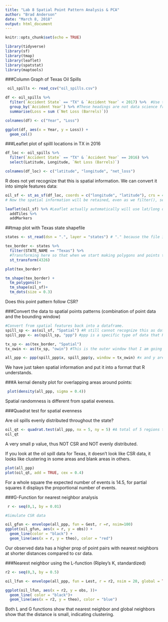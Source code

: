 ```yaml
---
title: "Lab 8 Spatial Point Pattern Analysis & PCA"
author: "Brad Anderson"
date: "March 8, 2018"
output: html_document
---
```


```r
knitr::opts_chunk$set(echo = TRUE)
```

```r

library(tidyverse)
library(sf)
library(tmap)
library(leaflet)
library(spatstat)
library(maptools)
```



###Column Graph of Texas Oil Spills

```r

 oil_spills <- read_csv("oil_spills.csv")

df <- oil_spills %>% 
  filter(`Accident State` == "TX" & `Accident Year` < 2017) %>%  #Use the '' quotations to add in a item with a space in the name. 
  group_by(`Accident Year`) %>% #These headings are not data science friendly, it would be better to have a metadata file that has a description based on a shorter header.
  summarise(Loss = sum (`Net Loss (Barrels)`))

colnames(df) <- c("Year", "Loss")

ggplot(df, aes(x = Year, y = Loss)) + 
  geom_col()


```


###Leaflet plot of spilll locations in TX in 2016
```r

df_loc <- oil_spills %>% 
  filter(`Accident State` == "TX" & `Accident Year` == 2016) %>% 
  select(Latitude, Longitude, `Net Loss (Barrels)`)

colnames(df_loc) <- c("latitude", "longitude", "net_loss")

```

R does not yet recognize that this is spatial information. We can convert it into simple features data:

```r

oil_sf <- st_as_sf(df_loc, coords = c("longitude", "latitude"), crs = 4326)
# Now the spatial information will be retained, even as we filter(), select(), etc. the data.

leaflet(oil_sf) %>% #Leaflet actually automatically will use lat/long data if it can find it in the data.
  addTiles %>% 
  addMarkers
```

 ##tmap plot with Texas state shapefile
 
```r

states <- st_read(dsn = ".", layer = "states") # "." because the file is in the folder?

tex_border <- states %>% 
  filter(STATE_NAME == "Texas") %>% 
  #Transforming here so that when we start making polygons and points they align correctly. This data already has a crs assigned, so we must use transform to change it.
  st_transform(4326)

plot(tex_border)

tm_shape(tex_border) +
  tm_polygons()+
  tm_shape(oil_sf)+
  tm_dots(size = 0.3)
```
 
 Does this point pattern follow CSR?
 
 ###Convert the data to spatial points patterns (combination of point data and the bounding window)
 
```r
#Convert from spatial features back into a dataframe.
spill_sp <- as(oil_sf, "Spatial") #R still cannot recognize this as data to do point pattern analysis with.
spill_ppp <- as(spill_sp, "ppp") #ppp is a specific type of data that R understands

tx_sp <- as(tex_border, "Spatial") 
tx_owin <- as(tx_sp, "owin") #This is the outer window that I am going to use in my analysis.

all_ppp <- ppp(spill_ppp$x, spill_ppp$y, window = tx_owin) #x and y are the lat/long and the window is the area we are looking at
```
 
We have just taken spatial information and put it into a format that R understands.

###A kernal density plot for overlapping areas around points:
```r

 plot(density(all_ppp, sigma = 0.4)) 

```
Spatial randomness is different from spatial eveness.

###Quadrat test for spatial evenness

Are oil spills evenly distributed throughout the state?

```r

oil_qt <- quadrat.test(all_ppp, nx = 5, ny = 5) #A total of 5 regions that exist horizontally, 5 vertically
oil_qt
```
A very small p value, thus NOT CSR and NOT evenly distributed.

If you look at the oil spill data for Texas, it doesn't look like CSR data, it looks like clustering in some areas and blank areas in others. 

```r
plot(all_ppp)
plot(oil_qt, add = TRUE, cex = 0.4)
```

For a whole square the expected number of events is 14.5, for partial squares it displays the proportional number of events. 

###G-Function for nearest neighbor analysis
```r
 r <- seq(0,1, by = 0.01)

#Simulate CSR data

oil_gfun <- envelope(all_ppp, fun = Gest, r =r, nsim=100)
ggplot(oil_gfun, aes(x = r, y = obs)) +
  geom_line(color = "black") +
  geom_line(aes(x = r, y = theo), color = "red")

```
 Our observed data has a higher prop of point pairs with nearest neighbors at shorter distances compared to csr data.

###Nearest neighbor using the L-function (Ripley's K, standardized)
```r

r2 <- seq(0,3, by = 0.5)

oil_lfun <- envelope(all_ppp, fun = Lest, r = r2, nsim = 20, global = TRUE) #Instead of just finding a single nearest neighbor, it makes increasing bubbles around each event, thus much more computationally instensive.

ggplot(oil_lfun, aes(x = r2, y = obs, ))+
  geom_line( color = "black")+
  geom_line(aes(x = r2, y = theo), color = "blue")
```
Both L and G functions show that nearest neighbor and global neighbors show that the distance is small, indicating clustering. 
